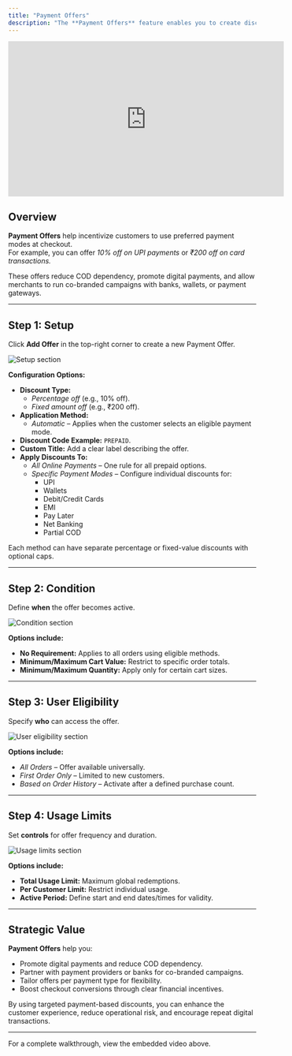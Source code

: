 ```yaml
---
title: "Payment Offers"
description: "The **Payment Offers** feature enables you to create discounts tied to specific payment methods — such as UPI, cards, wallets, or EMI — encouraging prepaid transactions and improving checkout conversions."
---
```

<iframe width="560" height="315" src="https://www.youtube.com/embed/OiLK4XtVYbs" title="Payment Offers Walkthrough" frameborder="0" allow="accelerometer; autoplay; clipboard-write; encrypted-media; gyroscope; picture-in-picture; web-share" referrerpolicy="strict-origin-when-cross-origin" allowfullscreen></iframe>

## Overview

**Payment Offers** help incentivize customers to use preferred payment modes at checkout.  
For example, you can offer *10% off on UPI payments* or *₹200 off on card transactions.*  

These offers reduce COD dependency, promote digital payments, and allow merchants to run co-branded campaigns with banks, wallets, or payment gateways.

---

## Step 1: Setup

Click **Add Offer** in the top-right corner to create a new Payment Offer.

<img
  className="rounded-lg"
  src="/images/paymentoffer/image1.png"
  alt="Setup section"
/>

**Configuration Options:**  
- **Discount Type:**  
  - *Percentage off* (e.g., 10% off).  
  - *Fixed amount off* (e.g., ₹200 off).  
- **Application Method:**  
  - *Automatic* – Applies when the customer selects an eligible payment mode.  
- **Discount Code Example:** `PREPAID`.  
- **Custom Title:** Add a clear label describing the offer.  
- **Apply Discounts To:**  
  - *All Online Payments* – One rule for all prepaid options.  
  - *Specific Payment Modes* – Configure individual discounts for:  
    - UPI  
    - Wallets  
    - Debit/Credit Cards  
    - EMI  
    - Pay Later  
    - Net Banking  
    - Partial COD  

Each method can have separate percentage or fixed-value discounts with optional caps.

---

## Step 2: Condition

Define **when** the offer becomes active.

<img
  className="rounded-lg"
  src="/images/paymentoffer/image2.png"
  alt="Condition section"
/>

**Options include:**  
- **No Requirement:** Applies to all orders using eligible methods.  
- **Minimum/Maximum Cart Value:** Restrict to specific order totals.  
- **Minimum/Maximum Quantity:** Apply only for certain cart sizes.  

---

## Step 3: User Eligibility

Specify **who** can access the offer.

<img
  className="rounded-lg"
  src="/images/paymentoffer/image3.png"
  alt="User eligibility section"
/>

**Options include:**  
- *All Orders* – Offer available universally.  
- *First Order Only* – Limited to new customers.  
- *Based on Order History* – Activate after a defined purchase count.  

---

## Step 4: Usage Limits

Set **controls** for offer frequency and duration.

<img
  className="rounded-lg"
  src="/images/paymentoffer/image4.png"
  alt="Usage limits section"
/>

**Options include:**  
- **Total Usage Limit:** Maximum global redemptions.  
- **Per Customer Limit:** Restrict individual usage.  
- **Active Period:** Define start and end dates/times for validity.  

---

## Strategic Value

**Payment Offers** help you:  
- Promote digital payments and reduce COD dependency.  
- Partner with payment providers or banks for co-branded campaigns.  
- Tailor offers per payment type for flexibility.  
- Boost checkout conversions through clear financial incentives.  

By using targeted payment-based discounts, you can enhance the customer experience, reduce operational risk, and encourage repeat digital transactions.

---

For a complete walkthrough, view the embedded video above.
